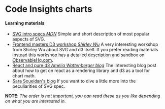 # Code Insights charts

#### Learning materials

- [SVG intro specs _MDN_](https://developer.mozilla.org/en-US/docs/Web/SVG/Tutorial)
  Simple and short description of most popular aspects of SVG.
- [Frontend masters D3 workshop _Shirley Wu_](https://frontendmasters.com/courses/d3/)
  A very interesting workshop from Shirley Wu about SVG and d3 itself. If you prefer reading materials
  instead this workshop has a detailed description and sandbox on [ObservableHq.com](https://next.observablehq.com/@sxywu/introduction-to-svg-and-d3-js).
- [React and pure d3 _Amelia Wattenberger blog_](https://wattenberger.com/blog/react-and-d3)
  The interesting blog post about how to get on react as a rendering library and d3 as a tool for chart math.
- [Sara Soueidan's blog](https://www.sarasoueidan.com/tags/svg/)
  If you want to dive a little more into the peculiarities of SVG spec.

**NOTE**: _The order is not important, you can read these as you like depending on what you are interested in._
